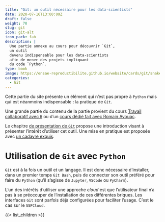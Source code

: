 ```yaml
---
title: "Git: un outil nécessaire pour les data-scientists"
date: 2020-07-16T13:00:00Z
draft: false
weight: 70
slug: git
icon: git-alt
icon_pack: fab
description: |
  Une partie annexe au cours pour découvrir `Git`,
  un outil
  devenu indispensable pour les data-scientists
  afin de mener des projets impliquant
  du code `Python`.
type: book
image: https://ensae-reproductibilite.github.io/website/cards/git/snakedolls.jpg
categories:
  - Git
---
```


Cette partie du site présente un élément qui n'est pas propre à
`Python` mais qui est néanmoins indispensable : la pratique de `Git`.

Une grande partie du contenu de la partie provient du cours
[Travail collaboratif avec `R`](https://linogaliana.gitlab.io/collaboratif/git.html)
ou d'un [cours dédié fait avec Romain Avouac](https://formation.pages.lab.sspcloud.fr/git/20220929-formation-git-dese/#/title-slide).

Le chapitre [de présentation de `Git`](/introgit) propose 
une introduction visant à présenter l'intérêt d'utiliser
cet outil. Une mise en pratique est proposée
avec [un cadavre exquis](/exogit).



# Utilisation de `Git` avec `Python`

`Git` est à la fois un outil et un langage. Il
est donc nécessaire d'installer, dans un premier
temps `Git Bash`, puis de connecter
son outil préféré pour faire du `Python` (qu'il
s'agisse de `Jupyter`, `VSCode` ou `PyCharm`). 

L'un des intérêts d'utiliser une approche _cloud_
est que l'utilisateur final n'a pas à se préoccuper
de l'installation de ces différentes briques. 
Les interfaces `Git` sont parfois déjà
configurées pour faciliter l'usage. C'est le
cas sur le `SSPCloud`.  



{{< list_children >}}
